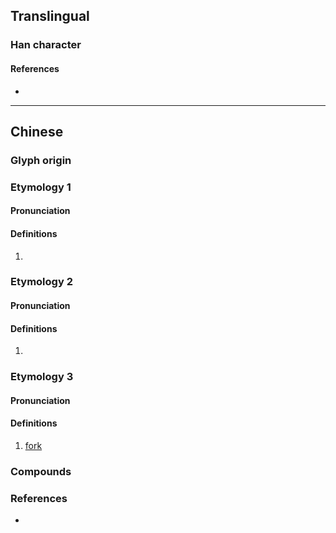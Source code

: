 {{character info}}
==Translingual==

===Han character===
{{Han char|rn=64|rad=手|as=17|sn=20|four=53050|canj=QOIM|ids=⿰扌韱}}

====References====
* {{Han ref|kx=0462.500|dkj=12979|dj=0812.090|hdz=31984.150|uh=6515|ud=25877|bh=F44D|bd=62541}}

----

==Chinese==

===Glyph origin===
{{Han etym}}

===Etymology 1===
{{zh-forms}}

====Pronunciation====
{{zh-pron
|m=xiān
|c=saam1,cim1
|mc=y
|oc=y
|cat=
}}

====Definitions====
{{zh-hanzi}}

# {{rfdef|zh}}

===Etymology 2===
{{zh-forms}}

====Pronunciation====
{{zh-pron
|m=jiān
|mc=
|oc=
|cat=
}}

====Definitions====
{{zh-hanzi}}

# {{rfdef|zh}}

===Etymology 3===
{{zh-forms}}

====Pronunciation====
{{zh-pron
|mn=chhiám/chhiam
|cat=n
}}

====Definitions====
{{zh-hanzi}}

# [[fork]]

===Compounds===
{{zh-der|攕仔|刀攕}}

===References===
* {{R:yue:mfccd}}